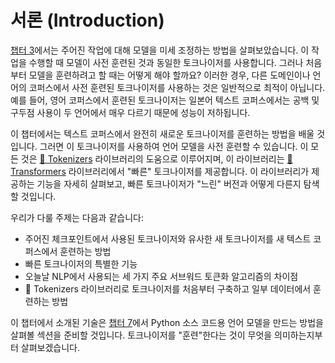 # 서론 (Introduction)

[챕터 3](/course/chapter3)에서는 주어진 작업에 대해 모델을 미세 조정하는 방법을 살펴보았습니다. 이 작업을 수행할 때 모델이 사전 훈련된 것과 동일한 토크나이저를 사용합니다. 그러나 처음부터 모델을 훈련하려고 할 때는 어떻게 해야 할까요? 이러한 경우, 다른 도메인이나 언어의 코퍼스에서 사전 훈련된 토크나이저를 사용하는 것은 일반적으로 최적이 아닙니다. 예를 들어, 영어 코퍼스에서 훈련된 토크나이저는 일본어 텍스트 코퍼스에서는 공백 및 구두점 사용이 두 언어에서 매우 다르기 때문에 성능이 저하됩니다.

이 챕터에서는 텍스트 코퍼스에서 완전히 새로운 토크나이저를 훈련하는 방법을 배울 것입니다. 그러면 이 토크나이저를 사용하여 언어 모델을 사전 훈련할 수 있습니다. 이 모든 것은 [🤗 Tokenizers](https://github.com/huggingface/tokenizers) 라이브러리의 도움으로 이루어지며, 이 라이브러리는 [🤗 Transformers](https://github.com/huggingface/transformers) 라이브러리에서 "빠른" 토크나이저를 제공합니다. 이 라이브러리가 제공하는 기능을 자세히 살펴보고, 빠른 토크나이저가 "느린" 버전과 어떻게 다른지 탐색할 것입니다.

우리가 다룰 주제는 다음과 같습니다:

* 주어진 체크포인트에서 사용된 토크나이저와 유사한 새 토크나이저를 새 텍스트 코퍼스에서 훈련하는 방법
* 빠른 토크나이저의 특별한 기능
* 오늘날 NLP에서 사용되는 세 가지 주요 서브워드 토큰화 알고리즘의 차이점
* 🤗 Tokenizers 라이브러리로 토크나이저를 처음부터 구축하고 일부 데이터에서 훈련하는 방법

이 챕터에서 소개된 기술은 [챕터 7](/course/chapter7/6)에서 Python 소스 코드용 언어 모델을 만드는 방법을 살펴볼 섹션을 준비할 것입니다. 토크나이저를 "훈련"한다는 것이 무엇을 의미하는지부터 살펴보겠습니다.

<EditOnGithub source="https://github.com/huggingface/course/blob/main/chapters/en/chapter6/1.mdx" />
